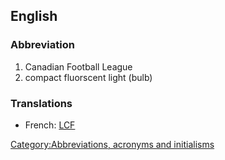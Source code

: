 ==English==

===Abbreviation===
{{infl|en|abbreviation}}

# Canadian Football League
# compact fluorscent light (bulb)

===Translations===
{{rfc-level|Translations at L3+ (AutoFormat would have corrected level of Translations)}}

* French: [[LCF]]

[[Category:Abbreviations, acronyms and initialisms]]